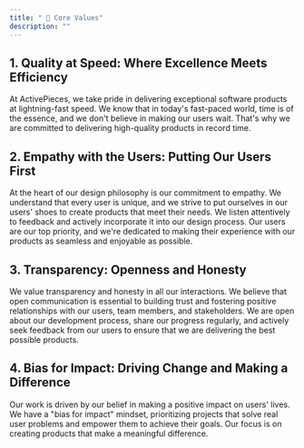 ```yaml
---
title: " 💎 Core Values"
description: ""
---
```


## 1. Quality at Speed: Where Excellence Meets Efficiency

At ActivePieces, we take pride in delivering exceptional software products at lightning-fast speed. We know that in today's fast-paced world, time is of the essence, and we don't believe in making our users wait. That's why we are committed to delivering high-quality products in record time.

## 2. Empathy with the Users: Putting Our Users First

At the heart of our design philosophy is our commitment to empathy. We understand that every user is unique, and we strive to put ourselves in our users' shoes to create products that meet their needs. We listen attentively to feedback and actively incorporate it into our design process. Our users are our top priority, and we're dedicated to making their experience with our products as seamless and enjoyable as possible.

## 3. Transparency: Openness and Honesty

We value transparency and honesty in all our interactions. We believe that open communication is essential to building trust and fostering positive relationships with our users, team members, and stakeholders. We are open about our development process, share our progress regularly, and actively seek feedback from our users to ensure that we are delivering the best possible products.

## 4. Bias for Impact: Driving Change and Making a Difference

Our work is driven by our belief in making a positive impact on users' lives. We have a "bias for impact" mindset, prioritizing projects that solve real user problems and empower them to achieve their goals. Our focus is on creating products that make a meaningful difference.
